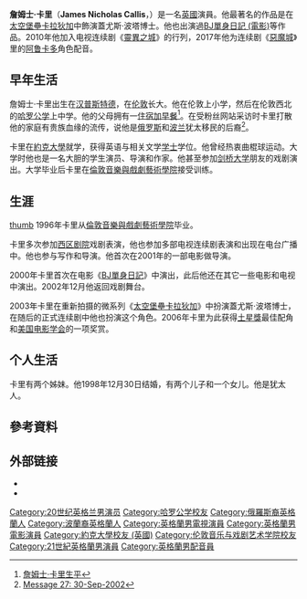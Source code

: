 {{Infobox person
| image = JamesCallisCCJuly09.jpg
| caption =
| birth_name = James Nicholas Callis
| birth_date = {{birth date and age|df=yes|1971|6|4}}
| birth_place = [[英格蘭|英格蘭]][[倫敦|倫敦]][[漢默史密斯|漢默史密斯]]
| othername =
| alma_mater = [[約克大學|約克大學]]
| occupation = 演員
| years_active = 1996–現在
| nationality = 英國
| spouse = Neha Callis (m. 1998–現在)
| children = 3
}}
'''詹姆士·卡里'''（'''James Nicholas Callis'''，{{bd|1971年|6月4日}}）是一名[[英國|英國]]演員。他最著名的作品是在[[太空堡壘卡拉狄加|太空堡壘卡拉狄加]]中飾演蓋尤斯·波塔博士。他也出演過[[BJ單身日記_(電影)|BJ單身日記 (電影)]]等作品。2010年他加入电视连续剧《[[靈異之城|靈異之城]]》的行列，2017年他为连续剧《[[惡魔城_(動畫)|惡魔城]]》里的[[阿鲁卡多|阿鲁卡多]]角色配音。

==早年生活==
詹姆士·卡里出生在[[汉普斯特德|汉普斯特德]]，在[[伦敦|伦敦]]长大。他在伦敦上小学，然后在伦敦西北的[[哈罗公学|哈罗公学]]上中学。他的父母拥有一[[住宿加早餐|住宿加早餐]]<ref>[http://www.filmreference.com/film/29/James-Callis.html 詹姆士·卡里生平]</ref>。在受粉丝网站采访时卡里打散他的家庭有贵族血缘的流传，说他是[[俄罗斯|俄罗斯]]和[[波兰|波兰]]犹太移民的后裔<ref>[http://jamescallis.tripod.com/messagesfromjames/jamesmessage-30.htm Message 27: 30-Sep-2002]</ref>。

卡里在[[約克大學_(英國)|約克大學]]就学，获得英语与相关文学[[学士|学士]]学位。他曾经热衷曲棍球运动。大学时他也是一名大胆的学生演员、导演和作家。他甚至参加[[剑桥大学|剑桥大学]]朋友的戏剧演出。大学毕业后卡里在[[倫敦音樂與戲劇藝術學院|倫敦音樂與戲劇藝術學院]]接受训练。

==生涯==
[[文件:James_Callis_2007_face_cropped.jpg|thumb]]
1996年卡里从[[倫敦音樂與戲劇藝術學院|倫敦音樂與戲劇藝術學院]]毕业。

卡里多次参加[[西区剧院|西区剧院]]戏剧表演，他也参加多部电视连续剧表演和出现在电台广播中。他也参与写作和导演。他首次在2001年的一部电影做导演。

2000年卡里首次在电影《[[BJ單身日記_(電影)|BJ單身日記]]》中演出，此后他还在其它一些电影和电视中演出。2002年12月他返回戏剧舞台。

2003年卡里在重新拍摄的微系列《[[太空堡壘卡拉狄加|太空堡壘卡拉狄加]]》中扮演蓋尤斯·波塔博士，在随后的正式连续剧中他也扮演这个角色。2006年卡里为此获得[[土星獎|土星獎]]最佳配角和[[美国电影学会|美国电影学会]]的一项奖赏。

==个人生活==
卡里有两个姊妹。他1998年12月30日结婚，有两个儿子和一个女儿。他是犹太人。

==參考資料==
{{Reflist}}

==外部链接==
{{Commons category|James Callis}}
* {{IMDb name|id=0130536|name=James Callis}}
* {{TV Guide person |james-callis/193600}}

{{DEFAULTSORT: Callis, James}}
[[Category:20世纪英格兰男演员|Category:20世纪英格兰男演员]]
[[Category:哈罗公学校友|Category:哈罗公学校友]]
[[Category:俄羅斯裔英格蘭人|Category:俄羅斯裔英格蘭人]]
[[Category:波蘭裔英格蘭人|Category:波蘭裔英格蘭人]]
[[Category:英格蘭男電視演員|Category:英格蘭男電視演員]]
[[Category:英格蘭男電影演員|Category:英格蘭男電影演員]]
[[Category:約克大學校友_(英國)|Category:約克大學校友 (英國)]]
[[Category:伦敦音乐与戏剧艺术学院校友|Category:伦敦音乐与戏剧艺术学院校友]]
[[Category:21世紀英格蘭男演員|Category:21世紀英格蘭男演員]]
[[Category:英格蘭男配音員|Category:英格蘭男配音員]]